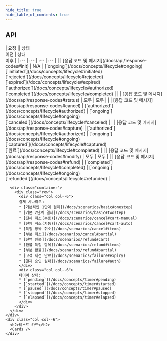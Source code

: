 ```yaml
---
hide_title: true
hide_table_of_contents: true
---
```



<div class="container">
  <div class="row">
    <div class="col col--6">
      <h2>API</h2>
      | 요청 || 상태<br />이전 | 상태<br />이후 |
      | :-- | :-- | :-- | :-- |
      | <InitLink />| [응답 코드 및 메시지](/docs/api/response-codes#init) | N/A | [`ongoing`](/docs/concepts/lifecycle#ongoing)<br />[`initiated`](/docs/concepts/lifecycle#initiated)<br />[`rejected`](/docs/concepts/lifecycle#rejected)<br />[`expired`](/docs/concepts/lifecycle#expired)<br />[`authorized`](/docs/concepts/lifecycle#authorized)<br />[`completed`](/docs/concepts/lifecycle#completed) |
      | <StatusLink />| [응답 코드 및 메시지](/docs/api/response-codes#status) | 모두 | 모두 |
      | <CancelLink />| [응답 코드 및 메시지](/docs/api/response-codes#cancel) | [`authorized`](/docs/concepts/lifecycle#authorized) | [`ongoing`](/docs/concepts/lifecycle#ongoing)<br />[`canceled`](/docs/concepts/lifecycle#canceled) |
      | <CaptureLink />| [응답 코드 및 메시지](/docs/api/response-codes#capture) | [`authorized`](/docs/concepts/lifecycle#authorized) | [`ongoing`](/docs/concepts/lifecycle#ongoing)<br />[`captured`](/docs/concepts/lifecycle#captured)<br />[`완료`](/docs/concepts/lifecycle#completed) |
      | <ModifyLink />| [응답 코드 및 메시지](/docs/api/response-codes#modify) | 모두 | 모두 |
      | <RefundLink />| [응답 코드 및 메시지](/docs/api/response-codes#refund) | [`completed`](/docs/concepts/lifecycle#completed) | [`ongoing`](/docs/concepts/lifecycle#ongoing)<br />[`refunded`](/docs/concepts/lifecycle#refunded) |

      <div class="container">
        <div class="row">
          <div class="col col--6">
          결제 시나리오:
          * [기본적인 1단계 결제](/docs/scenarios/basic#onestep)
          * [기본 2단계 결제](/docs/scenarios/basic#twostep)
          * [전체 취소(수동)](/docs/scenarios/cancel#cart-manual)
          * [전체 취소(자동)](/docs/scenarios/cancel#cart-auto)
          * [특정 항목 취소](/docs/scenarios/cancel#items)
          * [부분 취소](/docs/scenarios/cancel#partial)
          * [전액 환불](/docs/scenarios/refund#cart)
          * [환불 특정 항목](/docs/scenarios/refund#items)
          * [부분 환불](/docs/scenarios/refund#partial)
          * [고객 세션 만료](/docs/scenarios/failure#expiry)
          * [결제 승인 실패](/docs/scenarios/failure#auth)
          </div>
          <div class="col col--6">
          타이머 상태:
          * [`pending`](/docs/concepts/timer#pending)
          * [`started`](/docs/concepts/timer#started)
          * [`paused`](/docs/concepts/timer#paused)
          * [`stopped`](/docs/concepts/timer#stopped)
          * [`elapsed`](/docs/concepts/timer#elapsed)
          </div>
        </div>
      </div>
    </div>
    <div class="col col--6">
      <h2>테스트 카드</h2>
      <Cards />
    </div>
  </div>
</div>